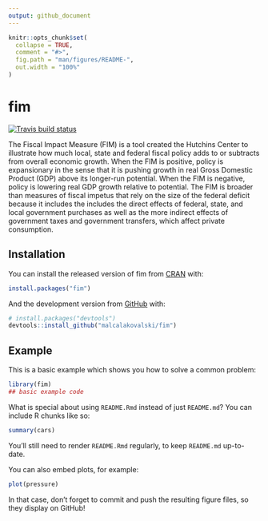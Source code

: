 ```yaml
---
output: github_document
---
```


<!-- README.md is generated from README.Rmd. Please edit that file -->

```r
knitr::opts_chunk$set(
  collapse = TRUE,
  comment = "#>",
  fig.path = "man/figures/README-",
  out.width = "100%"
)
```

# fim

<!-- badges: start -->
[![Travis build status](https://travis-ci.com/malcalakovalski/fim-pkg.svg?branch=master)](https://travis-ci.com/malcalakovalski/fim-pkg)
<!-- badges: end -->

The Fiscal Impact Measure (FIM) is a tool created the Hutchins Center to illustrate how much local, state and federal fiscal policy adds to or subtracts from overall economic growth. When the FIM is positive, policy is expansionary in the sense that it is pushing growth in real Gross Domestic Product (GDP) above its longer-run potential. When the FIM is negative, policy is lowering real GDP growth relative to potential. The FIM is broader than measures of fiscal impetus that rely on the size of the federal deficit because it includes the includes the direct effects of federal, state, and local government purchases as well as the more indirect effects of government taxes and government transfers, which affect private consumption.

## Installation

You can install the released version of fim from [CRAN](https://CRAN.R-project.org) with:

``` r
install.packages("fim")
```

And the development version from [GitHub](https://github.com/) with:

``` r
# install.packages("devtools")
devtools::install_github("malcalakovalski/fim")
```
## Example

This is a basic example which shows you how to solve a common problem:

```r
library(fim)
## basic example code
```

What is special about using `README.Rmd` instead of just `README.md`? You can include R chunks like so:

```r
summary(cars)
```

You'll still need to render `README.Rmd` regularly, to keep `README.md` up-to-date.

You can also embed plots, for example:

```r
plot(pressure)
```

In that case, don't forget to commit and push the resulting figure files, so they display on GitHub!
